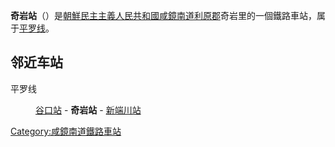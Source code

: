 {{unreferenced|time=2015-02-17T17:39:21+00:00}}
{{朝鮮半島車站資訊
|公司色 = blue
|文字色 = 
|站名 = 奇岩站
|圖片 = 
|pxl = 
|圖片說明 =
|前一站 = [[谷口站_(咸鏡南道)|谷口]]
|前一站距離 = 4.9
|後一站距離 = 5.9
|後一站 = [[新端川站|新端川]]
|所屬路線 = [[平罗线|平罗线]]
|距離 = 486.0
|起點站 = [[平壤站|平壤]]
|諺文 = 기암역
|朝鮮漢字 = 奇巖驛
|文觀部式 = Giam-yeok
|馬-賴式 = Kiam-yŏk
|副站名 = 
|車站編號 = 
|停站路線數 = 
|所屬公司 = [[朝鮮民主主義人民共和國鐵道省|朝鮮民主主義人民共和國鐵道省]]
|所在地 =[[咸鏡南道|咸鏡南道]][[利原郡|利原郡]]奇岩里
|車站構造 = 地面车站
|月台配置 = 
|啟用年月日 =
|廢站年月日 = 
|上下車人次 = 
|統計年度 = 
|轉車 = 
|備註 = 
|全寬備註 = 
}}

'''奇岩站'''（{{lang-ko|기암역}}）是[[朝鮮民主主義人民共和國|朝鮮民主主義人民共和國]][[咸鏡南道|咸鏡南道]][[利原郡|利原郡]]奇岩里的一個鐵路車站，属于[[平罗线|平罗线]]。

==邻近车站==
平罗线
:[[谷口站_(咸鏡南道)|谷口站]] - '''奇岩站''' - [[新端川站|新端川站]]

{{朝鲜铁路小作品}}

{{平罗线}}

[[Category:咸鏡南道鐵路車站|Category:咸鏡南道鐵路車站]]